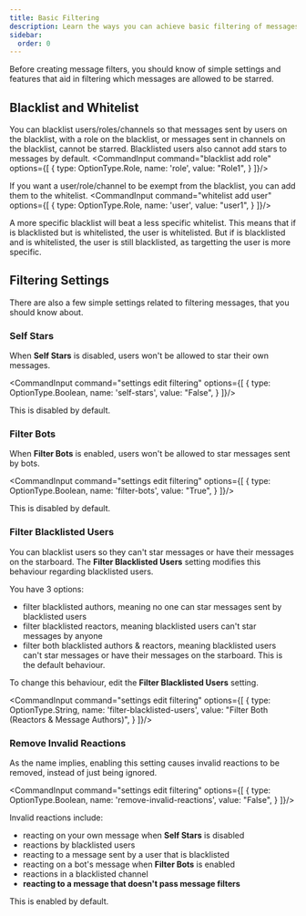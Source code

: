 ```yaml
---
title: Basic Filtering
description: Learn the ways you can achieve basic filtering of messages.
sidebar:
  order: 0
---
```



Before creating message filters, you should know of simple settings and features that aid in filtering which messages are allowed to be starred.

## Blacklist and Whitelist

You can blacklist users/roles/channels so that messages sent by users on the blacklist, with a role on the blacklist, or messages sent in channels on the blacklist, cannot be starred.
Blacklisted users also cannot add stars to messages by default.
<CommandInput command="blacklist add role" options={[
    {
        type: OptionType.Role,
        name: 'role',
        value: "Role1",
    }
]}/>

If you want a user/role/channel to be exempt from the blacklist, you can add them to the whitelist.
<CommandInput command="whitelist add user" options={[
    {
        type: OptionType.Role,
        name: 'user',
        value: "user1",
    }
]}/>

A more specific blacklist will beat a less specific whitelist. This means that if <InlineMention name="@everyone"/> is blacklisted but <InlineMention name="@user1"/> is whitelisted, the user is whitelisted.
But if <InlineMention name="@user1"/> is blacklisted and <InlineMention name="@everyone"/> is whitelisted, the user is still blacklisted, as targetting the user is more specific.


## Filtering Settings

There are also a few simple settings related to filtering messages, that you should know about.

### Self Stars

When **Self Stars** is disabled, users won't be allowed to star their own messages.

<CommandInput command="settings edit filtering" options={[
    {
        type: OptionType.Boolean,
        name: 'self-stars',
        value: "False",
    }
]}/>

This is disabled by default.

### Filter Bots

When **Filter Bots** is enabled, users won't be allowed to star messages sent by bots.

<CommandInput command="settings edit filtering" options={[
    {
        type: OptionType.Boolean,
        name: 'filter-bots',
        value: "True",
    }
]}/>

This is disabled by default.

### Filter Blacklisted Users

You can blacklist users so they can't star messages or have their messages on the starboard.
The **Filter Blacklisted Users** setting modifies this behaviour regarding blacklisted users.

You have 3 options:
- filter blacklisted authors, meaning no one can star messages sent by blacklisted users
- filter blacklisted reactors, meaning blacklisted users can't star messages by anyone
- filter both blacklisted authors & reactors, meaning blacklisted users can't star messages or have their messages on the starboard. This is the default behaviour.

To change this behaviour, edit the **Filter Blacklisted Users** setting.

<CommandInput command="settings edit filtering" options={[
    {
        type: OptionType.String,
        name: 'filter-blacklisted-users',
        value: "Filter Both (Reactors & Message Authors)",
    }
]}/>

### Remove Invalid Reactions

As the name implies, enabling this setting causes invalid reactions to be removed, instead of just being ignored.

<CommandInput command="settings edit filtering" options={[
    {
        type: OptionType.Boolean,
        name: 'remove-invalid-reactions',
        value: "False",
    }
]}/>

Invalid reactions include:
- reacting on your own message when **Self Stars** is disabled
- reactions by blacklisted users
- reacting to a message sent by a user that is blacklisted
- reacting on a bot's message when **Filter Bots** is enabled
- reactions in a blacklisted channel
- **reacting to a message that doesn't pass message filters**

This is enabled by default.